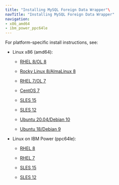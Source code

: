 ```yaml
---
title: "Installing MySQL Foreign Data Wrapper"\
navTitle: "Installing MySQL Foreign Data Wrapper"
navigation:
- x86_amd64
- ibm_power_ppc64le
---
```


For platform-specific install instructions, see:

- Linux x86 (amd64):

   -   [RHEL 8/OL 8](x86_amd64/01_mysql_rhel8_x86)

   -   [Rocky Linux 8/AlmaLinux 8](x86_amd64/02_mysql_other_linux8_x86)
   -   [RHEL 7/OL 7](x86_amd64/03_mysql_rhel7_x86)
   -   [CentOS 7](x86_amd64/04_mysql_centos7_x86)
   -   [SLES 15](x86_amd64/05_mysql_sles15_x86)
   -   [SLES 12](x86_amd64/07_mysql_sles12_x86)
   -   [Ubuntu 20.04/Debian 10](x86_amd64/09_mysql_ubuntu20_deb10_x86)
   -   [Ubuntu 18/Debian 9](x86_amd64/11_mysql_ubuntu18_deb9_x86)

- Linux on IBM Power (ppc64le):

   - [RHEL 8](ibm_power_ppc64le/13_mysql_rhel8_ppcle)

   - [RHEL 7](ibm_power_ppc64le/15_mysql_rhel7_ppcle)
   - [SLES 15](ibm_power_ppc64le/17_mysql_sles15_ppcle)
   - [SLES 12](ibm_power_ppc64le/19_mysql_sles12_ppcle)


